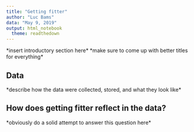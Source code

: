 ```yaml
---
title: "Getting fitter"
author: "Luc Bams"
data: "May 9, 2019"
output: html_notebook
  theme: readthedown
---
```


\*insert introductory section here\*
\*make sure to come up with better titles for everything\*

## Data
\*describe how the data were collected, stored, and what they look like\*

## How does getting fitter reflect in the data?
\*obviously do a solid attempt to answer this question here\*